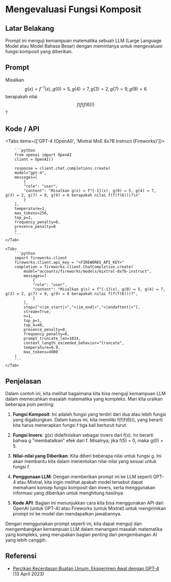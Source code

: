 
# Mengevaluasi Fungsi Komposit


## Latar Belakang
Prompt ini menguji kemampuan matematika sebuah LLM (Large Language Model atau Model Bahasa Besar) dengan memintanya untuk mengevaluasi fungsi komposit yang diberikan.

## Prompt

Misalkan $$g(x) = f^{-1}(x), g(0) = 5, g(4) = 7, g(3) = 2, g(7) = 9, g(9) = 6$$ berapakah nilai $$f(f(f(6)))$$?

## Kode / API

<Tabs items={['GPT-4 (OpenAI)', 'Mixtral MoE 8x7B Instruct (Fireworks)']}>
    <Tab>
  
        ```python
        from openai import OpenAI
        client = OpenAI()

        response = client.chat.completions.create(
        model="gpt-4",
        messages=[
            {
            "role": "user",
            "content": "Misalkan g(x) = f^{-1}(x), g(0) = 5, g(4) = 7, g(3) = 2, g(7) = 9, g(9) = 6 berapakah nilai f(f(f(6)))?\n"
            }
        ],
        temperature=1,
        max_tokens=256,
        top_p=1,
        frequency_penalty=0,
        presence_penalty=0
        )
        ```
    </Tab>

    <Tab>
        ```python
        import fireworks.client
        fireworks.client.api_key = "<FIREWORKS_API_KEY>"
        completion = fireworks.client.ChatCompletion.create(
            model="accounts/fireworks/models/mixtral-8x7b-instruct",
            messages=[
                {
                "role": "user",
                "content": "Misalkan g(x) = f^{-1}(x), g(0) = 5, g(4) = 7, g(3) = 2, g(7) = 9, g(9) = 6 berapakah nilai f(f(f(6)))?",
                }
            ],
            stop=["<|im_start|>","<|im_end|>","<|endoftext|>"],
            stream=True,
            n=1,
            top_p=1,
            top_k=40,
            presence_penalty=0,
            frequency_penalty=0,
            prompt_truncate_len=1024,
            context_length_exceeded_behavior="truncate",
            temperature=0.9,
            max_tokens=4000
        )
        ```
    </Tab>


</Tabs>

## Penjelasan

Dalam contoh ini, kita melihat bagaimana kita bisa menguji kemampuan LLM dalam memecahkan masalah matematika yang kompleks. Mari kita uraikan beberapa poin penting:

1. **Fungsi Komposit**: Ini adalah fungsi yang terdiri dari dua atau lebih fungsi yang digabungkan. Dalam kasus ini, kita memiliki f(f(f(6))), yang berarti kita harus menerapkan fungsi f tiga kali berturut-turut.

2. **Fungsi Invers**: g(x) didefinisikan sebagai invers dari f(x). Ini berarti bahwa g "membatalkan" efek dari f. Misalnya, jika f(5) = 0, maka g(0) = 5.

3. **Nilai-nilai yang Diberikan**: Kita diberi beberapa nilai untuk fungsi g. Ini akan membantu kita dalam menentukan nilai-nilai yang sesuai untuk fungsi f.

4. **Penggunaan LLM**: Dengan memberikan prompt ini ke LLM seperti GPT-4 atau Mixtral, kita ingin melihat apakah model tersebut dapat memahami konsep fungsi komposit dan invers, serta menggunakan informasi yang diberikan untuk menghitung hasilnya.

5. **Kode API**: Bagian ini menunjukkan cara kita bisa menggunakan API dari OpenAI (untuk GPT-4) atau Fireworks (untuk Mixtral) untuk mengirimkan prompt ini ke model dan mendapatkan jawabannya.

Dengan menggunakan prompt seperti ini, kita dapat menguji dan mengembangkan kemampuan LLM dalam menangani masalah matematika yang kompleks, yang merupakan bagian penting dari pengembangan AI yang lebih canggih.

## Referensi
- [Percikan Kecerdasan Buatan Umum: Eksperimen Awal dengan GPT-4](https://arxiv.org/abs/2303.12712) (13 April 2023)
